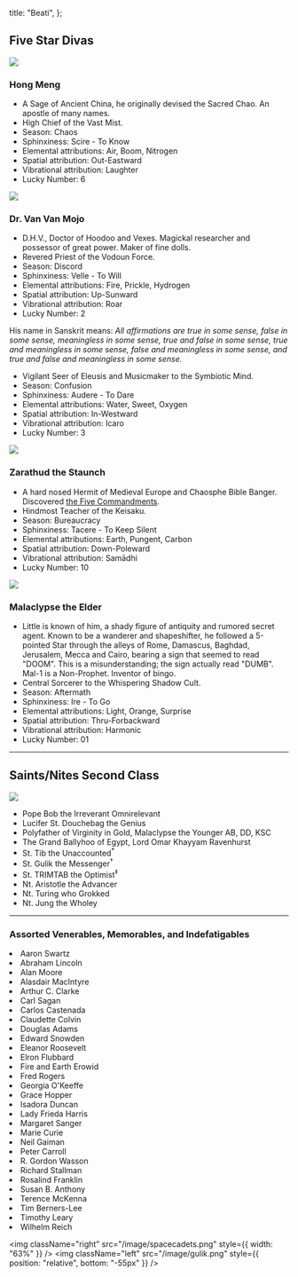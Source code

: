   title: "Beati",
};

## Five Star Divas

<a id="hongmeng"></a>
<img
  className="right morph"
  src="/image/hungmeng.png"
  data-morph="/image/chao.filled.black.sm.png"
/>

### Hong Meng

- A Sage of Ancient China, he originally devised the Sacred Chao. An apostle of many names.
- High Chief of the Vast Mist.
- Season: Chaos
- Sphinxiness: Scire - To Know
- Elemental attributions: Air, Boom, Nitrogen
- Spatial attribution: Out-Eastward
- Vibrational attribution: Laughter
- Lucky Number: 6

<a id="vanvanmojo"></a>
<img
  className="right morph"
  src="/image/van_van_mojo.png"
  data-morph="/image/v.sm.png"
/>

### Dr. Van Van Mojo

- D.H.V., Doctor of Hoodoo and Vexes. Magickal researcher and possessor of great power. Maker of fine dolls.
- Revered Priest of the Vodoun Force.
- Season: Discord
- Sphinxiness: Velle - To Will
- Elemental attributions: Fire, Prickle, Hydrogen
- Spatial attribution: Up-Sunward
- Vibrational attribution: Roar
- Lucky Number: 2

His name in Sanskrit means: <i>All affirmations are true in some sense, false in some sense, meaningless in some sense, true and false in some sense, true and meaningless in some sense, false and meaningless in some sense, and true and false and meaningless in some sense.</i>

- Vigilant Seer of Eleusis and Musicmaker to the Symbiotic Mind.
- Season: Confusion
- Sphinxiness: Audere - To Dare
- Elemental attributions: Water, Sweet, Oxygen
- Spatial attribution: In-Westward
- Vibrational attribution: Icaro
- Lucky Number: 3

<a id="zarathud"></a>
<img
  className="right morph"
  src="/image/zarathud.png"
  data-morph="/image/growth.sm.png"
/>

### Zarathud the Staunch

- A hard nosed Hermit of Medieval Europe and Chaosphe Bible Banger. Discovered <a href="/read/the-pentabarf">the Five Commandments</a>.
- Hindmost Teacher of the Keisaku.
- Season: Bureaucracy
- Sphinxiness: Tacere - To Keep Silent
- Elemental attributions: Earth, Pungent, Carbon
- Spatial attribution: Down-Poleward
- Vibrational attribution: Samādhi
- Lucky Number: 10

<a id="mal-1"></a>
<img
  className="right morph"
  src="/image/mal1.png"
  data-morph="/image/3y3.sm.png"
/>

### Malaclypse the Elder

- Little is known of him, a shady figure of antiquity and rumored secret agent. Known to be a wanderer and shapeshifter, he followed a 5-pointed Star through the alleys of Rome, Damascus, Baghdad, Jerusalem, Mecca and Cairo, bearing a sign that seemed to read "DOOM". This is a misunderstanding; the sign actually read "DUMB". Mal-1 is a Non-Prophet. Inventor of bingo.
- Central Sorcerer to the Whispering Shadow Cult.
- Season: Aftermath
- Sphinxiness: Ire - To Go
- Elemental attributions: Light, Orange, Surprise
- Spatial attribution: Thru-Forbackward
- Vibrational attribution: Harmonic
- Lucky Number: 01

---

## Saints/Nites Second Class

<img src="/image/she.png" className="right nozoom" />
<ul>
  <li>Pope Bob the Irreverant Omnirelevant</li>
  <li>Lucifer St. Douchebag the Genius</li>
  <li>Polyfather of Virginity in Gold, Malaclypse the Younger AB, DD, KSC</li>
  <li>The Grand Ballyhoo of Egypt, Lord Omar Khayyam Ravenhurst</li>
  <li>
    St. Tib the Unaccounted<sup>*</sup>
  </li>
  <li>
    St. Gulik the Messenger<sup>†</sup>
  </li>
  <li>
    St. TRIMTAB the Optimist<sup>‡</sup>
  </li>
  <li>Nt. Aristotle the Advancer</li>
  <li>Nt. Turing who Grokked</li>
  <li>Nt. Jung the Wholey</li>
</ul>

---

### Assorted Venerables, Memorables, and Indefatigables

<random>
  <li>Aaron Swartz</li>
  <li>Abraham Lincoln</li>
  <li>Alan Moore</li>
  <li>Alasdair MacIntyre</li>
  <li>Arthur C. Clarke</li>
  <li>Carl Sagan</li>
  <li>Carlos Castenada</li>
  <li>Claudette Colvin</li>
  <li>Douglas Adams</li>
  <li>Edward Snowden</li>
  <li>Eleanor Roosevelt</li>
  <li>Elron Flubbard</li>
  <li>Fire and Earth Erowid</li>
  <li>Fred Rogers</li>
  <li>Georgia O'Keeffe</li>
  <li>Grace Hopper</li>
  <li>Isadora Duncan</li>
  <li>Lady Frieda Harris</li>
  <li>Margaret Sanger</li>
  <li>Marie Curie</li>
  <li>Neil Gaiman</li>
  <li>Peter Carroll</li>
  <li>R. Gordon Wasson</li>
  <li>Richard Stallman</li>
  <li>Rosalind Franklin</li>
  <li>Susan B. Anthony</li>
  <li>Terence McKenna</li>
  <li>Tim Berners-Lee</li>
  <li>Timothy Leary</li>
  <li>Wilhelm Reich</li>
</random>

<img className="right" src="/image/spacecadets.png" style={{ width: "63%" }} />
<img
  className="left"
  src="/image/gulik.png"
  style={{ position: "relative", bottom: "-55px" }}
/>
